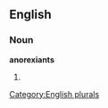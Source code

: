 
==English==

===Noun===
'''anorexiants'''

# {{plural of|[[anorexiant]]}}

[[Category:English plurals]]